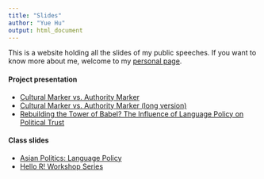 ```yaml
---
title: "Slides"
author: "Yue Hu"
output: html_document
---
```


This is a website holding all the slides of my public speeches. If you want to know more about me, welcome to my [personal page](https://sammo3182.github.io).

#### Project presentation

* <a href="/slides_gh/slides/jobtalk/authorityMarker.html"> Cultural Marker vs. Authority Marker</a> 
* <a href="/slides_gh/slides/guestLecture/authorityMarker_long.html"> Cultural Marker vs. Authority Marker (long version)</a> 
* <a href="/slides/conference/2018-MPSA/proficiencyTrust.html">Rebuilding the Tower of Babel? The Influence of Language Policy on Political Trust</a>

#### Class slides

* <a href="/slides_gh/slides/teachingDemo/languagePolicy.html">Asian Politics: Language Policy</a>
* [Hello R! Workshop Series](slides_gh/slides/rWorkshop/)
